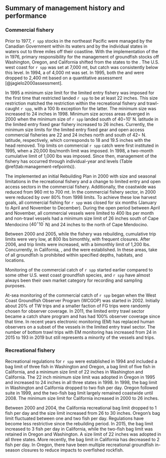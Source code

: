 ## Summary of management history and performance

### Commercial fishery

Prior to 1977, `r spp` stocks in the northeast Pacific were managed by the
Canadian Government within its waters and
by the individual states in waters out to three miles off their coastline.
With the implementation of the \gls{msfcma} in 1976,
primary responsibility for the management of groundfish stocks off
Washington, Oregon, and California shifted from the states to the \gls{pfmc}.
The U.S. west coast \gls{abc} for `r spp`  was set at 7,000 mt,
but catch was consistently below this level.
In 1994, a \gls{hg} of 4,000 mt was set.
In 1995, both the \gls{abc} and \gls{hg} were dropped to 2,400 mt
based on a quantitative assessment [@jagielo2000assessment].

In 1995 a minimum size limit for the limited entry fishery was imposed
for the first time that restricted landed `r spp` to be at least 22 inches.
This size restriction matched the restriction within the recreational fishery
and trawl-caught `r spp`, with a 100 lb exception for the latter.
The minimum size was increased to 24 inches in 1998.
Minimum size across areas diverged in 2000 when the minimum size of
`r spp` landed south of 40$\circ 10\prime$ N. latitude in the
limited entry fixed gear fishery increased to 26 inches.
Currently, the minimum size limits for the limited entry fixed gear
and open access commercial fisheries
are 22 and 24 inches north and south of 42$\circ$ N. latitude, respectively,
which corresponds to 18 and 19.5 inches with the head removed.
Trip limits on commercial `r spp` catch were first instituted in 1995,
when a 20,000 lbs/month limit was imposed.
In 1998, a two-month cumulative limit of 1,000 lbs was imposed.
Since then, management of the fishery has occurred through
individual-year \gls{abc} and \gls{oy} levels (Table \@ref(tab:management-refpoints)).

The \gls{pfmc} implemented an initial Rebuilding Plan in 2000
with size and seasonal limitations in the recreational fishery and
a change to limited entry and open access sectors in the commercial fishery.
Additionally, the coastwide \gls{abc} was reduced
from 960 mt to 700 mt.
In the commercial fishery sector, \glspl{hg} in 2000 were reduced by over 80\%
from 1998 limits.
To achieve these low harvest goals,
all commercial fishing for `r spp`  was closed for six months
(January to April and November to December).
During the open period between April and November,
all commercial vessels were limited to 400 lbs per month and
non-trawl vessels had a minimum size limit of
26 inches south of Cape Mendocino ($40^\circ 10^\prime$ N) and
24 inches to the north of Cape Mendocino.

Between 2000 and 2005, while the fishery was rebuilding,
cumulative trip limits were very low, at 800 lbs bimonthly,
with frequent closures.
After 2006, \glspl{abc} and trip limits were increased,
with a bimonthly limit of 1,200 lbs.
Concurrently, \glspl{mpa} in California,
\glspl{rca}, and the \gls{cca} were established.
In these areas, take of all groundfish is prohibited within specified
depths, habitats, and locations.

Monitoring of the commercial catch of `r spp` started earlier compared 
to some other U.S. west coast groundfish species, and `r spp` have 
almost always been their own market category for recording and sampling purposes.

At-sea monitoring of the commercial catch of `r spp` began when the 
West Coast Groundfish Observer Program (WCGOP) was started in 2002.
Initially about 20\% of TW trips and a smaller faction of FG trips were
randomly chosen for observer coverage. In 2011, the limited entry trawl 
sector became a catch share program and has had 100\% observer coverage since 
that time. In recent years electronic monitoring (EM) has replaced human 
observers on a subset of the vessels in the limited entry trawl sector.
The number of bottom trawl trips with EM monitoring has increased from 24 in 2015 
to 193 in 2019 but still represents a minority of the vessels and trips.

### Recreational fishery

Recreational regulations for `r spp` were established in 1994 and included
a bag limit of three fish in Washington and Oregon,
a bag limit of five fish in California, and
a minimum size limit of 22 inches in Washington and California.
The 22 inch minimum size limit was adopted in Oregon in 1995 and
increased to 24 inches in all three states in 1998.
In 1998, the bag limit in Washington and California dropped to two fish per day.
Oregon followed suite in 1999, and
the two-fish bag limit largely remained coastwide until 2008.
The minimum size limit for California increased in 2000 to 26 inches.

Between 2000 and 2004,
the California recreational bag limit dropped to 1 fish per day and
the size limit increased from 26 to 30 inches.
Oregon's bag limit fluctuated between one and two fish per day.
Regulations have become less restrictive since the rebuilding period.
In 2015, the bag limit increased to 3 fish per day in California,
while the two-fish bag limit was retained in Oregon and Washington.
A size limit of 22 inches was adopted in all three states.
More recently, the bag limit in California has decreased to 2 fish per day.
In Oregon, there have been multiple recreational groundfish in-season closures
to reduce impacts to overfished rockfish.

